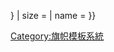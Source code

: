 {{country data {{{1}}} 
| Air force/core
| variant = {{{variant|{{{2|}}}}}}
| size = {{{size|}}}
| name = {{{name|}}} 
}}<noinclude>{{documentation}}
[[Category:旗帜模板系統]]
{{Category:軍事模板}}
</noinclude>